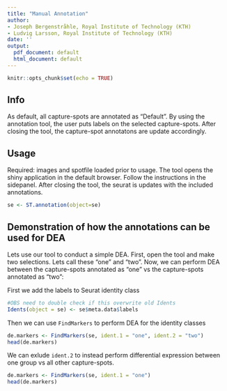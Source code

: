 ```yaml
---
title: "Manual Annotation"
author:
- Joseph Bergenstråhle, Royal Institute of Technology (KTH)
- Ludvig Larsson, Royal Institute of Technology (KTH)
date: ''
output:
  pdf_document: default
  html_document: default
---
```


```r
knitr::opts_chunk$set(echo = TRUE)
```

## Info

As default, all capture-spots are annotated as "Default". By using the annotation tool, the user puts labels on the selected capture-spots. After closing the tool, the capture-spot annotatons are update accordingly. 

## Usage

Required: images and spotfile loaded prior to usage.
The tool opens the shiny application in the default browser. Follow the instructions in the sidepanel. 
After closing the tool, the seurat is updates with the included annotations. 

```r
se <- ST.annotation(object=se)
```

## Demonstration of how the annotations can be used for DEA

Lets use our tool to conduct a simple DEA. First, open the tool and make two selections. Lets call these "one" and "two". Now, we can perform DEA between the capture-spots annotated as "one" vs the capture-spots annotated as "two":

First we add the labels to Seurat identity class 

```r

#OBS need to double check if this overwrite old Idents
Idents(object = se) <- se$meta.data$labels

```

Then we can use `FindMarkers` to perform DEA for the identity classes

```r

de.markers <- FindMarkers(se, ident.1 = "one", ident.2 = "two")
head(de.markers)
```


We can exlude `ident.2` to instead perform differential expression between one group vs all other capture-spots.

```r
de.markers <- FindMarkers(se, ident.1 = "one")
head(de.markers)
```



